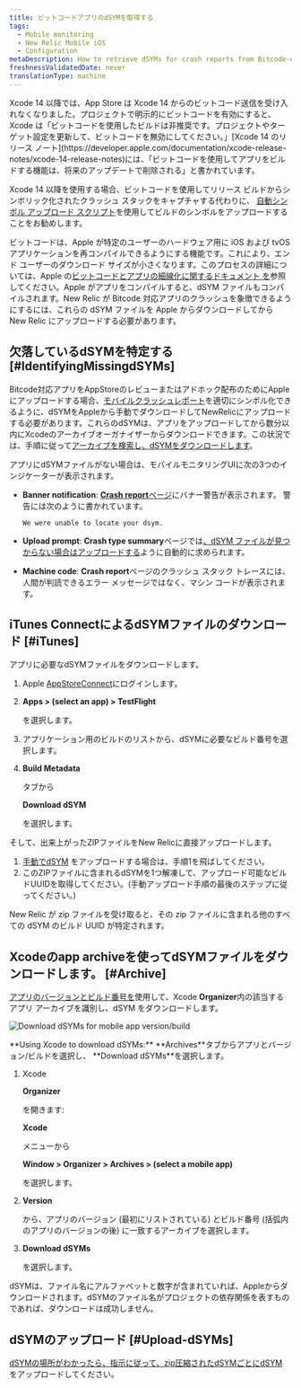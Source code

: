 ```yaml
---
title: ビットコードアプリのdSYMを取得する
tags:
  - Mobile monitoring
  - New Relic Mobile iOS
  - Configuration
metaDescription: How to retrieve dSYMs for crash reports from Bitcode-enabled iOS apps that are monitored with the New Relic agent.
freshnessValidatedDate: never
translationType: machine
---
```



<Callout variant="important">
  Xcode 14 以降では、App Store は Xcode 14 からのビットコード送信を受け入れなくなりました。プロジェクトで明示的にビットコードを有効にすると、Xcode は「ビットコードを使用したビルドは非推奨です。プロジェクトやターゲット設定を更新して、ビットコードを無効にしてください。」[Xcode 14 のリリース ノート](https://developer.apple.com/documentation/xcode-release-notes/xcode-14-release-notes)には、「ビットコードを使用してアプリをビルドする機能は、将来のアップデートで削除される」と書かれています。

  Xcode 14 以降を使用する場合、ビットコードを使用してリリース ビルドからシンボリック化されたクラッシュ スタックをキャプチャする代わりに、 [自動シンボル アップロード スクリプト](/docs/mobile-monitoring/new-relic-mobile-ios/installation/spm-installation#configure-using-swift-package-manager)を使用してビルドのシンボルをアップロードすることをお勧めします。
</Callout>

ビットコードは、Apple が特定のユーザーのハードウェア用に iOS および tvOS アプリケーションを再コンパイルできるようにする機能です。これにより、エンド ユーザーのダウンロード サイズが小さくなります。このプロセスの詳細については、Apple の[ビットコードとアプリの細線化に関するドキュメント を](https://developer.apple.com/library/watchos/documentation/IDEs/Conceptual/AppDistributionGuide/AppThinning/AppThinning.html)参照してください。Apple がアプリをコンパイルすると、dSYM ファイルもコンパイルされます。New Relic が Bitcode 対応アプリのクラッシュを象徴できるようにするには、これらの dSYM ファイルを Apple からダウンロードしてから New Relic にアップロードする必要があります。

## 欠落しているdSYMを特定する [#IdentifyingMissingdSYMs]

Bitcode対応アプリをAppStoreのレビューまたはアドホック配布のためにAppleにアップロードする場合、[モバイルクラッシュレポート](/docs/mobile-monitoring/new-relic-mobile/getting-started/ios-agent-crash-reporting)を適切にシンボル化できるように、dSYMをAppleから手動でダウンロードしてNewRelicにアップロードする必要があります。これらのdSYMは、アプリをアップロードしてから数分以内にXcodeのアーカイブオーガナイザーからダウンロードできます。この状況では、手順に従って[アーカイブを検索し、dSYMをダウンロードします](#Archive)。

アプリにdSYMファイルがない場合は、モバイルモニタリングUIに次の3つのインジケーターが表示されます。

* <DNT>**Banner notification**</DNT>: [<DNT>**Crash report**</DNT>ページ](/docs/mobile-monitoring/mobile-monitoring-ui/crashes/mobile-apps-crash-report-dashboard)にバナー警告が表示されます。 警告には次のように書かれています。

  ```
  We were unable to locate your dsym.
  ```

* <DNT>**Upload prompt**</DNT>: <DNT>**Crash type summary**</DNT>ページでは[、dSYM ファイルが見つからない場合はアップロードする](/docs/mobile-monitoring/new-relic-mobile-ios/install-configure/upload-dsyms-bitcode-apps#mobile-ui)ように自動的に求められます。

* <DNT>**Machine code**</DNT>: <DNT>**Crash report**</DNT>ページのクラッシュ スタック トレースには、人間が判読できるエラー メッセージではなく、マシン コードが表示されます。

## iTunes ConnectによるdSYMファイルのダウンロード [#iTunes]

アプリに必要なdSYMファイルをダウンロードします。

1. Apple [AppStoreConnect](https://appstoreconnect.apple.com/login)にログインします。

2. <DNT>**Apps > (select an app) > TestFlight**</DNT>

   を選択します。

3. アプリケーション用のビルドのリストから、dSYMに必要なビルド番号を選択します。

4. <DNT>**Build Metadata**</DNT>

   タブから

   <DNT>**Download dSYM**</DNT>

   を選択します。

そして、出来上がったZIPファイルをNew Relicに直接アップロードします。

1. [手動でdSYM](/docs/mobile-monitoring/new-relic-mobile-ios/install-configure/upload-dsyms-bitcode-apps#manual-dsym) をアップロードする場合は、手順1を飛ばしてください。
2. このZIPファイルに含まれるdSYMを1つ解凍して、アップロード可能なビルドUUIDを取得してください。(手動アップロード手順の最後のステップに従ってください。)

New Relic が zip ファイルを受け取ると、その zip ファイルに含まれる他のすべての dSYM のビルド UUID が特定されます。

## Xcodeのapp archiveを使ってdSYMファイルをダウンロードします。 [#Archive]

[アプリのバージョンとビルド番号を](#identifyingAppVersion)使用して、Xcode <DNT>**Organizer**</DNT>内の該当するアプリ アーカイブを識別し、dSYM をダウンロードします。

<img
  title="Download dSYMs for mobile app version/build"
  alt="Download dSYMs for mobile app version/build"
  src={mobileDownloadDsymFile}
/>

<figcaption>
  <DNT>**Using Xcode to download dSYMs:**</DNT> <DNT>**Archives**</DNT>タブからアプリとバージョン/ビルドを選択し、 <DNT>**Download dSYMs**</DNT>を選択します。
</figcaption>

1. Xcode

   <DNT>**Organizer**</DNT>

   を開きます:

   <DNT>**Xcode**</DNT>

   メニューから

   <DNT>**Window > Organizer > Archives > (select a mobile app)**</DNT>

   を選択します。

2. <DNT>**Version**</DNT>

   から、アプリのバージョン (最初にリストされている) とビルド番号 (括弧内のアプリのバージョンの後) に一致するアーカイブを選択します。

3. <DNT>**Download dSYMs**</DNT>

   を選択します。

dSYMは、ファイル名にアルファベットと数字が含まれていれば、Appleからダウンロードされます。dSYMのファイル名がプロジェクトの依存関係を表すものであれば、ダウンロードは成功しません。

## dSYMのアップロード [#Upload-dSYMs]

[dSYMの場所がわかったら、指示に従って、zip圧縮されたdSYMごとにdSYM](/docs/mobile-monitoring/new-relic-mobile-ios/install-configure/upload-dsyms-bitcode-apps) をアップロードしてください。